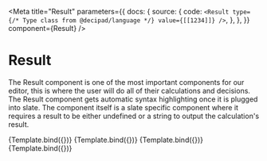 

<Meta
  title="Result"
  parameters={{
    docs: {
      source: {
        code: `<Result type={/* Type class from @decipad/language */} value={[[1234]]} />`,
      },
    },
  }}
  component={Result}
/>

# Result

The Result component is one of the most important components for our editor, this is where the user will do all of their calculations and decisions. The Result component gets automatic syntax highlighting once it is plugged into slate. The component itself is a slate specific component where it requires a result to be either undefined or a string to output the calculation's result.


<Canvas>
  <Story
    name="Numeric result"
    args={{
      value: [1234],
      type: Type.build({ type: 'number' }),
    }}
  >
    {Template.bind({})}
  </Story>
  <Story
    name="String result"
    args={{
      value: ['ayyy'],
      type: Type.build({ type: 'string' }),
    }}
  >
    {Template.bind({})}
  </Story>
  <Story
    name="Column result"
    args={{
      value: [[1, 2, 3]],
      type: Type.buildColumn(Type.build({ type: 'number' }), 3),
    }}
  >
    {Template.bind({})}
  </Story>
  <Story
    name="Errored result"
    args={{
      value: [[1, 2, 3]],
      type: Type.Impossible.withErrorCause('Oops! Some error occurred'),
    }}
  >
    {Template.bind({})}
  </Story>
</Canvas>
